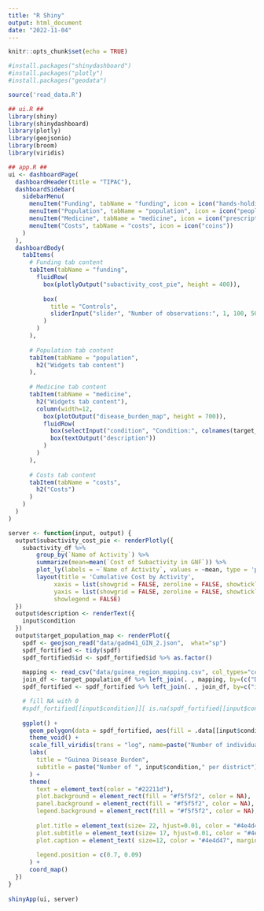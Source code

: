 ---
title: "R Shiny"
output: html_document
date: "2022-11-04"
---

```{r setup, include=FALSE}
knitr::opts_chunk$set(echo = TRUE)
```


```{r}
#install.packages("shinydashboard")
#install.packages("plotly")
#install.packages("geodata")

source('read_data.R')

## ui.R ##
library(shiny)
library(shinydashboard)
library(plotly)
library(geojsonio)
library(broom)
library(viridis)

## app.R ##
ui <- dashboardPage(
  dashboardHeader(title = "TIPAC"),
  dashboardSidebar(
    sidebarMenu(
      menuItem("Funding", tabName = "funding", icon = icon("hands-holding-circle")),
      menuItem("Population", tabName = "population", icon = icon("people-group")),
      menuItem("Medicine", tabName = "medicine", icon = icon("prescription-bottle-medical")),
      menuItem("Costs", tabName = "costs", icon = icon("coins"))
    )
  ),
  dashboardBody(
    tabItems(
      # Funding tab content
      tabItem(tabName = "funding",
        fluidRow(
          box(plotlyOutput("subactivity_cost_pie", height = 400)),
  
          box(
            title = "Controls",
            sliderInput("slider", "Number of observations:", 1, 100, 50)
          )
        )
      ),
  
      # Population tab content
      tabItem(tabName = "population",
        h2("Widgets tab content")
      ),
      
      # Medicine tab content
      tabItem(tabName = "medicine",
        h2("Widgets tab content"),
        column(width=12,
          box(plotOutput("disease_burden_map", height = 700)),
          fluidRow(
            box(selectInput("condition", "Condition:", colnames(target_population_df))),
            box(textOutput("description"))
          )
        )
      ),
      
      # Costs tab content
      tabItem(tabName = "costs",
        h2("Costs")
      )
    )
  )
)

server <- function(input, output) {
  output$subactivity_cost_pie <- renderPlotly({
    subactivity_df %>% 
        group_by(`Name of Activity`) %>% 
        summarize(mean=mean(`Cost of Subactivity in GNF`)) %>%
        plot_ly(labels = ~`Name of Activity`, values = ~mean, type = 'pie') %>% 
        layout(title = 'Cumulative Cost by Activity',
             xaxis = list(showgrid = FALSE, zeroline = FALSE, showticklabels = FALSE),
             yaxis = list(showgrid = FALSE, zeroline = FALSE, showticklabels = FALSE),
             showlegend = FALSE)
  })
  output$description <- renderText({
    input$condition
  })
  output$target_population_map <- renderPlot({
    spdf <- geojson_read("data/gadm41_GIN_2.json",  what="sp")
    spdf_fortified <- tidy(spdf)
    spdf_fortified$id <- spdf_fortified$id %>% as.factor()
    
    mapping <- read_csv("data/guinea_region_mapping.csv", col_types="ccff")
    join_df <- target_population_df %>% left_join(. , mapping, by=(c("District"="subregion")))
    spdf_fortified <- spdf_fortified %>% left_join(. , join_df, by=c("id"="subregion_id"))

    # fill NA with 0
    #spdf_fortified[[input$condition]][ is.na(spdf_fortified[[input$condition]]) ] = 0.0001
    
    ggplot() + 
      geom_polygon(data = spdf_fortified, aes(fill = .data[[input$condition]], x = long, y = lat, group = group), size=0, alpha=0.9) + 
      theme_void() + 
      scale_fill_viridis(trans = "log", name=paste("Number of individuals with ", input$condition), guide = guide_legend( keyheight = unit(3, units = "mm"), keywidth=unit(12, units = "mm"), label.position = "bottom", title.position = 'top', nrow=1) ) +
      labs(
        title = "Guinea Disease Burden",
        subtitle = paste("Number of ", input$condition," per district")
      ) +
      theme(
        text = element_text(color = "#22211d"),
        plot.background = element_rect(fill = "#f5f5f2", color = NA),
        panel.background = element_rect(fill = "#f5f5f2", color = NA),
        legend.background = element_rect(fill = "#f5f5f2", color = NA),
    
        plot.title = element_text(size= 22, hjust=0.01, color = "#4e4d47", margin = margin(b = -0.1, t = 0.4, l = 2, unit = "cm")),
        plot.subtitle = element_text(size= 17, hjust=0.01, color = "#4e4d47", margin = margin(b = -0.1, t = 0.43, l = 2, unit = "cm")),
        plot.caption = element_text( size=12, color = "#4e4d47", margin = margin(b = 0.3, r=-99, unit = "cm") ),
    
        legend.position = c(0.7, 0.09)
      ) +
      coord_map()
  })
}
  
shinyApp(ui, server)
```

